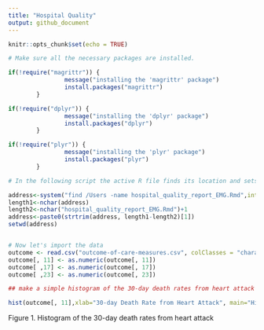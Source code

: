 ```yaml
---
title: "Hospital Quality"
output: github_document
---
```


```r
knitr::opts_chunk$set(echo = TRUE)
```

```r

# Make sure all the necessary packages are installed.

if(!require("magrittr")) {
                message("installing the 'magrittr' package")
                install.packages("magrittr")
        }

if(!require("dplyr")) {
                message("installing the 'dplyr' package")
                install.packages("dplyr")
        }

if(!require("plyr")) {
                message("installing the 'plyr' package")
                install.packages("plyr")
        }
```

```r

# In the following script the active R file finds its location and sets the working directory over there.

address<-system("find /Users -name hospital_quality_report_EMG.Rmd",intern=TRUE)
length1<-nchar(address)
length2<-nchar("hospital_quality_report_EMG.Rmd")+1
address<-paste0(strtrim(address, length1-length2)[1])
setwd(address)


# Now let's import the data
outcome <- read.csv("outcome-of-care-measures.csv", colClasses = "character")
outcome[, 11] <- as.numeric(outcome[, 11])
outcome[ ,17] <- as.numeric(outcome[, 17])
outcome[ ,23] <- as.numeric(outcome[, 23])

```


```r

## make a simple histogram of the 30-day death rates from heart attack (column 11 in the outcome dataset). We may get a warning about NAs being introduced; that is okay.

hist(outcome[, 11],xlab="30-day Death Rate from Heart Attack", main="Histogram of Heart Attack Mortality")
```

Figure 1. Histogram of the 30-day death rates from heart attack



